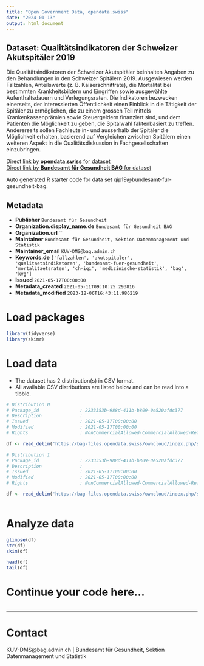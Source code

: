 ```yaml
---
title: "Open Government Data, opendata.swiss"
date: "2024-01-13"
output: html_document
---
```


## Dataset: Qualitätsindikatoren der Schweizer Akutspitäler 2019

Die Qualitätsindikatoren der Schweizer Akutspitäler beinhalten Angaben zu den Behandlungen in den Schweizer Spitälern 2019. Ausgewiesen werden Fallzahlen, Anteilswerte (z. B. Kaiserschnittrate), die Mortalität bei bestimmten Krankheitsbildern und Eingriffen sowie ausgewählte Aufenthaltsdauern und Verlegungsraten.
Die Indikatoren bezwecken einerseits, der interessierten Öffentlichkeit einen Einblick in die Tätigkeit der Spitäler zu ermöglichen, die zu einem grossen Teil mittels Krankenkassenprämien sowie Steuergeldern finanziert sind, und dem Patienten die Möglichkeit zu geben, die Spitalwahl faktenbasiert zu treffen. Andererseits sollen Fachleute in- und ausserhalb der Spitäler die Möglichkeit erhalten, basierend auf Vergleichen zwischen Spitälern einen weiteren Aspekt in die Qualitätsdiskussion in Fachgesellschaften einzubringen.

[Direct link by **opendata.swiss** for dataset](https://opendata.swiss/de/dataset/qualitatsindikatoren-der-schweizer-akutspitaler-2019)<br>
[Direct link by **Bundesamt für Gesundheit BAG** for dataset](http://www.bag.admin.ch/qiss)

Auto generated R starter code for data set qip19@bundesamt-fur-gesundheit-bag.

## Metadata

- **Publisher** `Bundesamt für Gesundheit`
- **Organization.display_name.de** `Bundesamt für Gesundheit BAG`
- **Organization.url** ``
- **Maintainer** `Bundesamt für Gesundheit, Sektion Datenmanagement und Statistik`
- **Maintainer_email** `KUV-DMS@bag.admin.ch`
- **Keywords.de** `['fallzahlen', 'akutspitaler', 'qualitaetsindikatoren', 'bundesamt-fuer-gesundheit', 'mortalitaetsraten', 'ch-iqi', 'medizinische-statistik', 'bag', 'kvg']`
- **Issued** `2021-05-17T00:00:00`
- **Metadata_created** `2021-05-11T09:10:25.293816`
- **Metadata_modified** `2023-12-06T16:43:11.986219`


# Load packages

```r

library(tidyverse)
library(skimr)

```

# Load data

-   The dataset has 2 distribution(s) in CSV format.
-   All available CSV distributions are listed below and can be read into a tibble.

```r

# Distribution 0
# Package_id               : 2233353b-988d-411b-b809-0e520afdc377
# Description              : 
# Issued                   : 2021-05-17T00:00:00
# Modified                 : 2021-05-17T00:00:00
# Rights                   : NonCommercialAllowed-CommercialAllowed-ReferenceRequired

df <- read_delim('https://bag-files.opendata.swiss/owncloud/index.php/s/bxyMW9dZMdS9WWB')

# Distribution 1
# Package_id               : 2233353b-988d-411b-b809-0e520afdc377
# Description              : 
# Issued                   : 2021-05-17T00:00:00
# Modified                 : 2021-05-17T00:00:00
# Rights                   : NonCommercialAllowed-CommercialAllowed-ReferenceRequired

df <- read_delim('https://bag-files.opendata.swiss/owncloud/index.php/s/Qkj6Pn2pFX4NMRb')



```

# Analyze data

```r

glimpse(df)
str(df)
skim(df)

head(df)
tail(df)

```

# Continue your code here...

```r

```

------------------------------------------------------------------------

# Contact

KUV-DMS@bag.admin.ch | Bundesamt für Gesundheit, Sektion Datenmanagement und Statistik
